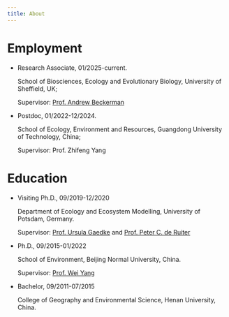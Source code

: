 ```yaml
---
title: About
---
```


# Employment

-   Research Associate, 01/2025-current.

    School of Biosciences, Ecology and Evolutionary Biology, University of Sheffield, UK;

    Supervisor: [Prof. Andrew Beckerman](https://www.sheffield.ac.uk/biosciences/people/academic-staff/andrew-beckerman)

-   Postdoc, 01/2022-12/2024.

    School of Ecology, Environment and Resources, Guangdong University of Technology, China;

    Supervisor: Prof. Zhifeng Yang

# Education

-   Visiting Ph.D., 09/2019-12/2020

    Department of Ecology and Ecosystem Modelling, University of Potsdam, Germany.

    Supervisor: [Prof. Ursula Gaedke](https://www.uni-potsdam.de/en/ibb-ecology/staff/professor-gaedke) and [Prof. Peter C. de Ruiter](https://scholar.google.com/citations?user=zx76a1gAAAAJ&hl=en&inst=12733411405069140160)

-   Ph.D., 09/2015-01/2022

    School of Environment, Beijing Normal University, China.

    Supervisor: [Prof. Wei Yang](https://www.researchgate.net/profile/Wei-Yang-148)

-   Bachelor, 09/2011-07/2015

    College of Geography and Environmental Science, Henan University, China.
